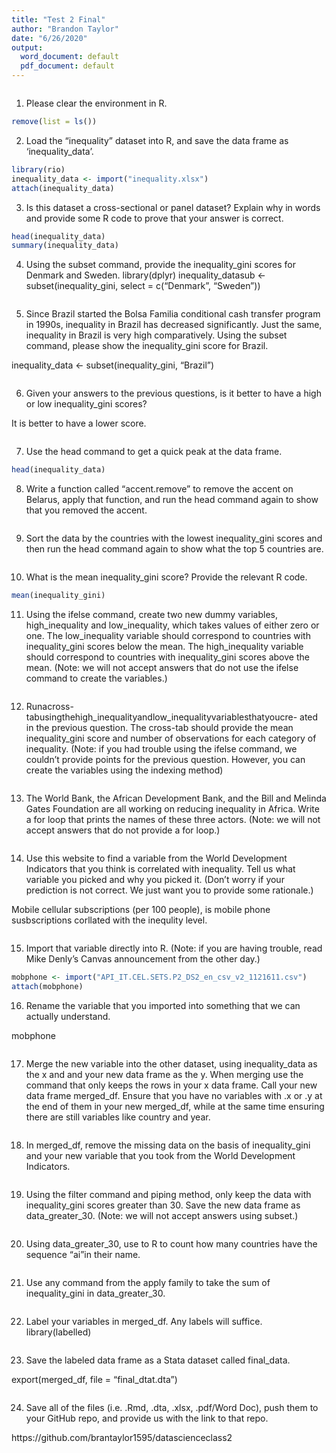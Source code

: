 ```yaml
---
title: "Test 2 Final"
author: "Brandon Taylor"
date: "6/26/2020"
output:
  word_document: default
  pdf_document: default
---
```

```r
```
1. Please clear the environment in R.

```r
remove(list = ls())
```
2. Load the “inequality” dataset into R, and save the data frame as ‘inequality_data’.
```r

library(rio)
inequality_data <- import("inequality.xlsx")
attach(inequality_data)
```
3. Is this dataset a cross-sectional or panel dataset? Explain why in words and provide some R code to prove that your answer is correct.

```r
head(inequality_data)
summary(inequality_data)
```
4. Using the subset command, provide the inequality_gini scores for Denmark and Sweden.
library(dplyr)
inequality_datasub <- subset(inequality_gini,
                          select = c("Denmark", "Sweden"))

```r


```

5. Since Brazil started the Bolsa Familia conditional cash transfer program in 1990s, inequality in Brazil has decreased significantly. Just the same, inequality in Brazil is very high comparatively. Using the subset command, please show the inequality_gini score for Brazil.

inequality_data <- subset(inequality_gini, "Brazil")
```r

```

6. Given your answers to the previous questions, is it better to have a high or low inequality_gini scores?

It is better to have a lower score.
```r
```
7. Use the head command to get a quick peak at the data frame.
```r
head(inequality_data)
```

8. Write a function called “accent.remove” to remove the accent on Belarus, apply that function, and run the head command again to show that you removed the accent.
```r
```
9. Sort the data by the countries with the lowest inequality_gini scores and then run the head command again to show what the top 5 countries are.

```r
```
10. What is the mean inequality_gini score? Provide the relevant R code.

```r
mean(inequality_gini)

```

11. Using the ifelse command, create two new dummy variables, high_inequality and low_inequality, which takes values of either zero or one. The low_inequality variable should correspond to countries with inequality_gini scores below the mean. The high_inequality variable should correspond to countries with inequality_gini scores above the mean. (Note: we will not accept answers that do not use the ifelse command to create the variables.)

```r
```
12. Runacross-tabusingthehigh_inequalityandlow_inequalityvariablesthatyoucre- ated in the previous question. The cross-tab should provide the mean inequality_gini score and number of observations for each category of inequality. (Note: if you had trouble using the ifelse command, we couldn’t provide points for the previous question. However, you can create the variables using the indexing method)

```r
```

13. The World Bank, the African Development Bank, and the Bill and Melinda Gates Foundation are all working on reducing inequality in Africa. Write a for loop that prints the names of these three actors. (Note: we will not accept answers that do not provide a for loop.)
```r
```
14. Use this website to find a variable from the World Development Indicators that you think is correlated with inequality. Tell us what variable you picked and why you picked it. (Don’t worry if your prediction is not correct. We just want you to provide some rationale.)

Mobile cellular subscriptions (per 100 people), is mobile phone susbscriptions corllated with the inequlity level.
```r

```
 15. Import that variable directly into R. (Note: if you are having trouble, read Mike Denly’s Canvas announcement from the other day.)
```r
mobphone <- import("API_IT.CEL.SETS.P2_DS2_en_csv_v2_1121611.csv")
attach(mobphone)
```
16. Rename the variable that you imported into something that we can actually understand.

mobphone
```r
```
17. Merge the new variable into the other dataset, using inequality_data as the x and and your new data frame as the y. When merging use the command that only keeps the rows in your x data frame. Call your new data frame merged_df. Ensure that you have no variables with .x or .y at the end of them in your new merged_df, while at the same time ensuring there are still variables like country and year.

```r
```
18. In merged_df, remove the missing data on the basis of inequality_gini and your new variable that you took from the World Development Indicators.
```r
```
19. Using the filter command and piping method, only keep the data with inequality_gini scores greater than 30. Save the new data frame as data_greater_30.
(Note: we will not accept answers using subset.)

```r
```
20. Using data_greater_30, use to R to count how many countries have the sequence “ai”in their name.

```r
```

21. Use any command from the apply family to take the sum of inequality_gini in data_greater_30.
```r
```

22. Label your variables in merged_df. Any labels will suffice.
library(labelled)
```r


```
23. Save the labeled data frame as a Stata dataset called final_data.

export(merged_df, file = "final_dtat.dta")
```r

```
24. Save all of the files (i.e. .Rmd, .dta, .xlsx, .pdf/Word Doc), push them to your GitHub repo, and provide us with the link to that repo.

https://github.com/brantaylor1595/datascienceclass2